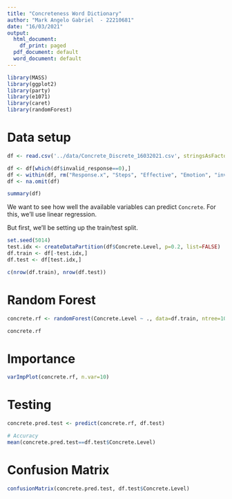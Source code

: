 ```yaml
---
title: "Concreteness Word Dictionary"
author: "Mark Angelo Gabriel  - 22210681"
date: "16/03/2021"
output:
  html_document:
    df_print: paged
  pdf_document: default
  word_document: default
---
```


```r
library(MASS)
library(ggplot2)
library(party)
library(e1071)
library(caret)
library(randomForest)
```

# Data setup

```r
df <- read.csv('../data/Concrete_Discrete_16032021.csv', stringsAsFactors=TRUE)
```


```r
df <- df[which(df$invalid_response==0),]
df <- within(df, rm("Response.x", "Steps", "Effective", "Emotion", "invalid_response", "Age.r", "Concrete", "Concrete.Low", "Concrete.Medium", "Concrete.High"))
df <- na.omit(df)

summary(df)
```

We want to see how well the available variables can predict `Concrete`. For this, we'll use linear regression.

But first, we'll be setting up the train/test split.

```r
set.seed(5014)
test.idx <- createDataPartition(df$Concrete.Level, p=0.2, list=FALSE)
df.train <- df[-test.idx,]
df.test <- df[test.idx,]

c(nrow(df.train), nrow(df.test))
```
# Random Forest

```r
concrete.rf <- randomForest(Concrete.Level ~ ., data=df.train, ntree=100, importance=TRUE, mtry=2)

concrete.rf
```
# Importance

```r
varImpPlot(concrete.rf, n.var=10)
```

# Testing 

```r
concrete.pred.test <- predict(concrete.rf, df.test)

# Accuracy
mean(concrete.pred.test==df.test$Concrete.Level)
```

# Confusion Matrix

```r
confusionMatrix(concrete.pred.test, df.test$Concrete.Level)
```